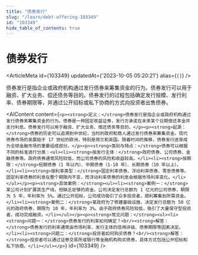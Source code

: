 ```yaml
---
title: "债券发行"
slug: "/learn/debt-offering-103349"
id: "103349"
hide_table_of_contents: true
---
```



# 债券发行

<ArticleMeta id={103349} updatedAt={'2023-10-05 05:20:21'} alias={`[]`} />
<div className='border-solid border-b border-t-0 my-4 border-[var(--ifm-color-gray-300)]' />

债券发行是指企业或政府机构通过发行债券来筹集资金的行为。债券发行可以用于融资、扩大业务、偿还债务等目的。债券发行的过程包括确定发行规模、发行利率、债券期限等，并通过公开招标或私下协商的方式向投资者出售债券。

<AIContent content={`<p><strong>定义：</strong>债券发行是指企业或政府机构通过发行债券来筹集资金的行为。债券是一种固定收益证券，发行方承诺在未来某个日期偿还本金并支付利息。债券发行可以用于融资、扩大业务、偿还债务等目的。</p><p><strong>起源：</strong>债券的历史可以追溯到中世纪，当时的政府和商人通过发行债券来筹集资金。现代债券市场的发展始于 17 世纪的欧洲，特别是荷兰和英国。随着时间的推移，债券发行逐渐成为全球金融市场的重要组成部分。</p><p><strong>类别与特点：</strong>债券可以根据不同的标准进行分类：<ul><li><strong>按发行主体：</strong>政府债券、公司债券、金融债券等。政府债券通常风险较低，而公司债券的风险和收益较高。</li><li><strong>按期限：</strong>短期债券（1 年以内）、中期债券（1-10 年）、长期债券（10 年以上）。</li><li><strong>按利率类型：</strong>固定利率债券、浮动利率债券、零息债券等。固定利率债券的利息在整个期限内不变，而浮动利率债券的利息会根据市场利率变化。</li></ul></p><p><strong>具体案例：</strong><ul><li><strong>案例一：</strong>某公司计划扩展其生产线，但缺乏足够的资金。公司决定发行总额为 1 亿元的公司债券，期限为 5 年，年利率为 5%。通过公开招标，公司成功吸引了众多投资者，顺利筹集到所需资金。</li><li><strong>案例二：</strong>某政府为了修建基础设施，决定发行总额为 50 亿元的政府债券，期限为 10 年，年利率为 3%。由于政府债券风险较低，吸引了大量保守型投资者，成功完成融资。</li></ul></p><p><strong>常见问题：</strong><ul><li><strong>问题一：</strong>债券发行的利率如何确定？<br/><strong>解答：</strong>债券发行的利率通常由市场利率、发行主体的信用评级、债券期限等因素决定。</li><li><strong>问题二：</strong>投资者如何购买债券？<br/><strong>解答：</strong>投资者可以通过证券交易所或银行等金融机构购买债券，具体方式包括公开招标和私下协商。</li></ul></p>`} id={103349} />
